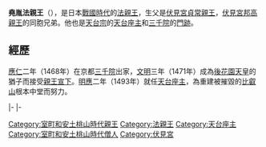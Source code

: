 {{東亞男性歷史人物
|名稱 =堯胤法親王
|身份 =日本[[法親王|法親王]]
|國家 =[[日本|大和王朝]]
|時代 =[[戰國時代_(日本)|戰國時代]]
|姓 =（無）
|名 =不詳
|法號 =堯胤
|封爵 =[[法親王|法親王]]
|出生日期 =[[長祿|長祿]]二年（1458年）
|逝世日期 =[[永正|永正]]十七年（1520年（62歲））
|父親 =[[伏見宮貞常親王|伏見宮貞常親王]]
|母親 =[[庭田盈子|庭田盈子]]
|同胞兄弟 =[[伏見宮邦高親王|伏見宮邦高親王]]<br>[[道永入道親王|道永入道親王]]<br>[[覺圓法親王|覺圓法親王]]<br>[[覺胤法親王|覺胤法親王]]<br>[[慈運法親王|慈運法親王]]<br>[[道應法親王|道應法親王]]<br>某王子<br>[[智曉|智曉]]
|異母兄弟 =[[弘助法親王|弘助法親王]]<br>[[興信法親王|興信法親王]]
|異母姊妹 =某王女<br>某王女
}}
{{Japanese|japanese=尭胤法親王|kana=ぎょういんほっしんのう|romaji=Gyouin Hō shin nō}}
'''堯胤法親王'''（{{bd|1458年||1520年|}}），是日本[[戰國時代_(日本)|戰國時代]]的[[法親王|法親王]]，生父是[[伏見宮貞常親王|伏見宮貞常親王]]，[[伏見宮邦高親王|伏見宮邦高親王]]的同胞兄弟。他也是[[天台宗|天台宗]]的[[天台座主|天台座主]]和[[三千院|三千院]]的[[門跡|門跡]]。

== 經歷 ==
[[應仁|應仁]]二年（1468年）在京都[[三千院|三千院]]出家，[[文明_(后土御門天皇)|文明]]三年（1471年）成為[[後花園天皇|後花園天皇]]的猶子而接受[[親王宣下|親王宣下]]。[[明應_(日本)|明應]]二年（1493年）就任[[天台座主|天台座主]]，為重建被摧毀的[[比叡山|比叡山]]根本中堂而努力。

{{start box|width=auto}}
{{s-rel}}
|-
{{s-before|[[足利義堯|義堯]]}}
{{s-title|[[三千院|三千院]]門跡|第39世}}
{{s-after|[[彥胤法親王|彥胤法親王]]}}
|-
{{s-before|[[尊應|尊應]]}}
{{s-title|[[天台座主|天台座主]]|第161世<br>1493年5月15日－1518年5月22日}}
{{s-after|[[覺胤法親王|覺胤法親王]]}}
{{end box}}

[[Category:室町和安土桃山時代親王|Category:室町和安土桃山時代親王]]
[[Category:法親王|Category:法親王]]
[[Category:天台座主|Category:天台座主]]
[[Category:室町和安土桃山時代僧人|Category:室町和安土桃山時代僧人]]
[[Category:伏見宮|Category:伏見宮]]